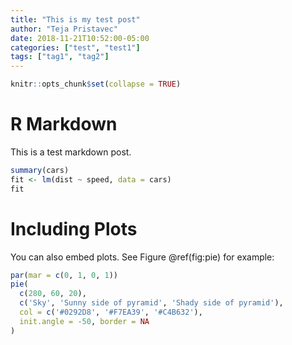 ```yaml
---
title: "This is my test post"
author: "Teja Pristavec"
date: 2018-11-21T10:52:00-05:00
categories: ["test", "test1"]
tags: ["tag1", "tag2"]
---
```


```r
knitr::opts_chunk$set(collapse = TRUE)
```

# R Markdown

This is a test markdown post.

```r
summary(cars)
fit <- lm(dist ~ speed, data = cars)
fit
```

# Including Plots

You can also embed plots. See Figure \@ref(fig:pie) for example:

```r
par(mar = c(0, 1, 0, 1))
pie(
  c(280, 60, 20),
  c('Sky', 'Sunny side of pyramid', 'Shady side of pyramid'),
  col = c('#0292D8', '#F7EA39', '#C4B632'),
  init.angle = -50, border = NA
)
```
